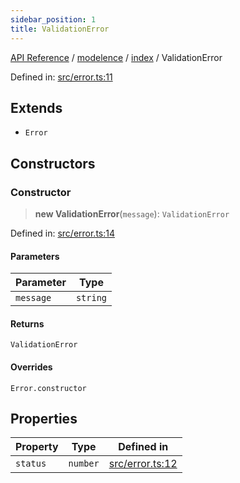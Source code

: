 ```yaml
---
sidebar_position: 1
title: ValidationError
---
```


[API Reference](/api-reference/modelence/index/classes/../../../index) / [modelence](/api-reference/modelence/index/classes/../../index) / [index](/api-reference/modelence/index/classes/../index) / ValidationError

Defined in: [src/error.ts:11](https://github.com/modelence/modelence/blob/2b0216904c6e04485065169ef9d997d00900bf2c/packages/modelence/src/error.ts#L11)

## Extends

- `Error`

## Constructors

### Constructor

> **new ValidationError**(`message`): `ValidationError`

Defined in: [src/error.ts:14](https://github.com/modelence/modelence/blob/2b0216904c6e04485065169ef9d997d00900bf2c/packages/modelence/src/error.ts#L14)

#### Parameters

| Parameter | Type |
| ------ | ------ |
| `message` | `string` |

#### Returns

`ValidationError`

#### Overrides

`Error.constructor`

## Properties

| Property | Type | Defined in |
| ------ | ------ | ------ |
| <a id="status"></a> `status` | `number` | [src/error.ts:12](https://github.com/modelence/modelence/blob/2b0216904c6e04485065169ef9d997d00900bf2c/packages/modelence/src/error.ts#L12) |
